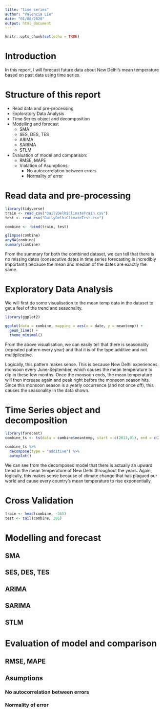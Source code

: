 ```yaml
---
title: "time series"
author: "Valencia Lie"
date: "01/08/2020"
output: html_document
---
```


```r
knitr::opts_chunk$set(echo = TRUE)
```

# Introduction
In this report, I will forecast future data about New Delhi's mean temperature based on past data using time series.

# Structure of this report
- Read data and pre-processing
- Exploratory Data Analysis 
- Time Series object and decomposition
- Modelling and forecast
  - SMA
  - SES, DES, TES
  - ARIMA
  - SARIMA
  - STLM
- Evaluation of model and comparison:
  - RMSE, MAPE 
  - Violation of Asumptions:
    - No autocorrelation between errors
    - Normality of error

# Read data and pre-processing
```r
library(tidyverse)
train <- read_csv("DailyDelhiClimateTrain.csv")
test <- read_csv("DailyDelhiClimateTest.csv")

combine <- rbind(train, test)
```

```r
glimpse(combine)
anyNA(combine)
summary(combine)
```
From the summary for both the combined dataset, we can tell that there is no missing dates (consecutive dates in time series forecasting is incredibly important!) because the mean and median of the dates are exactly the same. 

# Exploratory Data Analysis 

We will first do some visualisation to the mean temp data in the dataset to get a feel of the trend and seasonality.
```r
library(ggplot2)

ggplot(data = combine, mapping = aes(x = date, y = meantemp)) +
  geom_line() +
  theme_minimal()
```

From the above visualisation, we can easily tell that there is seasonality (repeated pattern every year) and that it is of the type additive and not multiplicative.

Logically, this pattern makes sense. This is because New Delhi experiences monsoon every June-September, which causes the mean temperature to dip in these few months. Once the monsoon ends, the mean temperature will then increase again and peak right before the monsoon season hits. Since this monsoon season is a yearly occurrence (and not once off), this causes the seasonality in the data shown. 

# Time Series object and decomposition

```r
library(forecast)
combine_ts <- ts(data = combine$meantemp, start = c(2013,01), end = c(2017,04), frequency = 365)

combine_ts %>% 
  decompose(type = "additive") %>% 
  autoplot()
```

We can see from the decomposed model that there is actually an upward trend in the mean temperature of New Delhi throughout the years. Again, logically, this makes sense because of climate change that has plagued our world and cause every country's mean temperature to rise exponentially.

# Cross Validation
```r
train <- head(combine, -365) 
test <- tail(combine, 365)
```

# Modelling and forecast

## SMA



## SES, DES, TES



## ARIMA



## SARIMA



## STLM



# Evaluation of model and comparison



## RMSE, MAPE 



## Asumptions



### No autocorrelation between errors



### Normality of error


